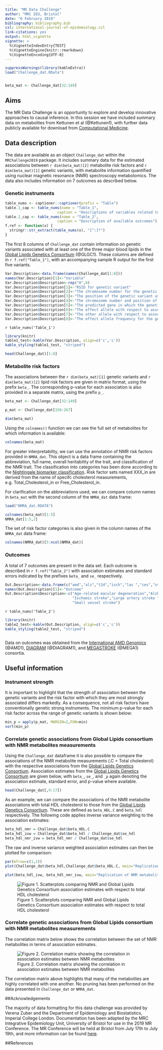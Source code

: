 ```yaml
---
title: "MR Data Challenge"
author: "MRC IEU, Bristol"
date: "6 February 2019"
bibliography: bibliography.bib
csl: international-journal-of-epidemiology.csl
link-citations: yes
output: html_vignette
vignette: >
  %\VignetteIndexEntry{TEST}
  %\VignetteEngine{knitr::rmarkdown}
  %\VignetteEncoding{UTF-8}
---
```


```r

suppressWarnings(library(kableExtra))
load("Challenge_dat.RData")


beta_mat <- Challenge_dat[32:149]

```

## Aims

The MR Data Challenge is an opportunity to explore and develop innovative approaches to causal inference. In this session we have included summary data on metabolites from Kettunen et al (@Kettunen1), with further data publicly available for download from [Computational Medicine](http://www.computationalmedicine.fi/data#NMR_GWAS).

## Data description

The data are available as an object `Challenge_dat` within the `MRChallenge2019` package. It includes summary data for the estimated associations between `r dim(beta_mat)[2]` metabolite risk factors and `r dim(beta_mat)[1]` genetic variants, with metabolite information quantified using nuclear magnetic resonance (NMR) spectroscopy metabolomics. The data also includes information on 7 outcomes as described below.

### Genetic instruments

```r
table_nums <- captioner::captioner(prefix = "Table")
table.1_cap <- table_nums(name = "Table_1", 
                        caption = "Descriptions of variables related to genetic variants")
table.2_cap <- table_nums(name = "Table_2", 
                        caption = "Description of available outcomes")
f.ref <- function(x) {
  stringr::str_extract(table_nums(x), "[^:]*")
}
```

The first 8 columns of `Challenge_dat` contain information on genetic variants associated with at least one of the three major blood lipids in the [Global Lipids Genetics Consortium](http://lipidgenetics.org/) (@GLGC1). These columns are defined in `r f.ref("Table_1")`, with an accompanying sample R output for the first five variants.

```r

Var.Description<-data.frame(names(Challenge_dat[1:8]))
names(Var.Description)[1]<-"Variable"
Var.Description$Description<-rep("0",8)
Var.Description$Description[1]<-"RSID for genetic variant"
Var.Description$Description[2]<-"The chromosome number for the genetic variant"
Var.Description$Description[3]<-"The position of the genetic variant using Human Genome version 18"
Var.Description$Description[4]<-"The chromosome number and position of the genetic variant using Human Genome version 19"
Var.Description$Description[5]<-"The predicted gene in which the genetic variant lies"
Var.Description$Description[6]<-"The effect allele with respect to association estimates"
Var.Description$Description[7]<-"The other allele with respect to association estimates"
Var.Description$Description[8]<-"The effect allele frequency for the genetic variant"

```

`r table_nums('Table_1')`

``` r
library(knitr)
table1_test<-kable(Var.Description, align=c('c','c'))
kable_styling(table1_test, "striped")


```

```r

head(Challenge_dat)[1:8]

```

### Metabolite risk factors

The associations between the `r dim(beta_mat)[1]` genetic variants and `r dim(beta_mat)[2]` lipid risk factors are given in matrix format, using the prefix `beta_`. The corresponding p-value for each association is also provided in a separate matrix, using the prefix `p_`.

```r
beta_mat <- Challenge_dat[32:149]

p_mat <- Challenge_dat[150:267]

dim(beta_mat)

```

Using the `colnames()` function we can see the full set of metabolites for which information is available:

```r
colnames(beta_mat)
```

For greater interpretability, we can use the annotation of NMR risk factors provided in `NMRA_dat`. This object is a data frame containing the abbreviation, full name, overall heritability of the trait, and classification of the NMR trait. The classification into categories has been done according to the [Nightingale biomarker classification](https://nightingalehealth.com/biomarkers). Risk factor sets named XXX_in are derived from the name of specifc cholesterol measurements, e.g. Total_Cholesterol_in or Free_Cholesterol_in.

For clarification on the abbreviations used, we can compare column names in `beta_mat` with the second column of the `NMRA_dat` data frame:

```r
load("NMRA_dat.RDATA")
```

```r
colnames(beta_mat)[1:5]
NMRA_dat[1:5,2]
```

The set of risk factor categories is also given in the column names of the `NMRA_dat` data frame:

```r
colnames(NMRA_dat)[5:ncol(NMRA_dat)]
```

### Outcomes

A total of 7 outcomes are present in the data set. Each outcome is described in `r f.ref("Table_2")` with association estimates and standard errors indicated by the prefixes `beta_` and `se_` respectively.

```r

Out.Description<-data.frame(c("amd","alz","t2d","isch","las ","ces","svs"))
names(Out.Description)[1]<-"Outcome"
Out.Description$Description<-c("Age-related macular degeneration","Alzheimers's disease","Type 2 diabetes",
                               "Ischemic stroke","Large artery stroke ","Cardioembolic stroke",
                               "Small vessel stroke")
```

`r table_nums('Table_2')`

``` r
library(knitr)
table2_test<-kable(Out.Description, align=c('c','c'))
kable_styling(table2_test, "striped")



```

Data on outcomes was obtained from the [International AMD Genomics](http://amdgenetics.org/) (@AMD1), [DIAGRAM](http://diagram-consortium.org/downloads.html) (@DIAGRAM1), and [MEGASTROKE](http://www.megastroke.org/) (@MEGA1) consortia.

## Useful information

### Instrument strength

It is important to highlight that the strength of association between the genetic variants and the risk factor with which they are most strongly associated differs markedly. As a consequence, not all risk factors have conventionally genetic strong instruments. The minimum p-value for each risk factor across the range of genetic variants is shown below:

```r
min_p = apply(p_mat, MARGIN=2,FUN=min)
sort(min_p)
```

### Correlate genetic associations from Global Lipids consortium with NMR metabolites measurements

Using the `Challenge_dat` dataframe it is also possible to compare the associations of the NMR metabolite measurements (.C = Total cholesterol) with the respective associations from the [Global Lipids Genetics Consortium](http://lipidgenetics.org/). Association estimates from the [Global Lipids Genetics Consortium](http://lipidgenetics.org/) are given below, with `beta_`, `se_`, and `_p` again denoting the association estimate, standard error, and p-value where available.

```r
head(Challenge_dat[,9:17])
```

As an example, we can compare the associations of the NMR metabolite associations with total HDL cholesterol to those from the [Global Lipids Genetics Consortium](http://lipidgenetics.org/). These are defined as `beta_HDL.C` and  `beta_hdl` respectively. The following code applies inverse variance weighting to the association estimates:

```r
beta_hdl_nmr = Challenge_dat$beta_HDL.C
beta_hdl_ivw = Challenge_dat$beta_hdl / Challenge_dat$se_hdl
beta_hdl_nmr_ivw = beta_hdl_nmr / Challenge_dat$se_hdl
```

The raw and inverse variance weighted association estimates can then be plotted for comparison:

```r
par(mfrow=c(1,2))
plot(Challenge_dat$beta_hdl,Challenge_dat$beta_HDL.C, main="Replication of NMR metabolites", xlab="beta Global Lipids Genetics Consortium", ylab="beta NMR metabolites")

plot(beta_hdl_ivw, beta_hdl_nmr_ivw, main="Replication of NMR metabolites (inverse-variance weighted)", xlab="beta Global Lipids Genetics Consortium", ylab="beta NMR metabolites")


```

![Figure 1. Scatterplots comparing NMR and Global Lipids Genetics Consortium association estimates with respect to total HDL cholesterol](unnamed-chunk-11-1.png)

### Correlate genetic associations from Global Lipids consortium with NMR metabolites measurements

The correlation matrix below shows the correlation between the set of NMR metabolites in terms of association estimates.

![Figure 2. Correlation matrix showing the correlation in association estimates between NMR metabolites](unnamed-chunk-12-1.png)

The correlation matrix above highlights that many of the metabolites are highly correlated with one another. No pruning has been performed on the data presented in `Challenge_dat` or `NMRA_dat`.

##Acknowledgements

The majority of data formatting for this data challenge was provided by Verena Zuber and the Department of Epidemiology and Biostatistics, Imperial College London. Documentation has been adapted by the MRC Integrative Epidemiology Unit, University of Bristol for use in the 2019 MR Conference. The MR Conference will be held at Bristol from July 17th to July 19th, and more information can be found [here](https://www.mendelianrandomization.org.uk/).

##References


